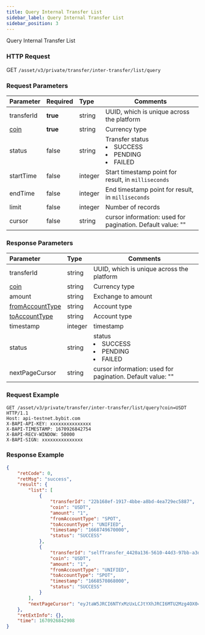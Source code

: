 ```yaml
---
title: Query Internal Transfer List
sidebar_label: Query Internal Transfer List
sidebar_position: 3
---
```


Query Internal Transfer List


### HTTP Request
GET `/asset/v3/private/transfer/inter-transfer/list/query`

### Request Parameters
| Parameter | Required | Type | Comments|
|:----- |:-------|:-----|------ |
|transferId |<b>true</b> |string |UUID, which is unique across the platform |
|[coin](../enum#coin)|<b>true</b>|string |Currency type |
|status |false |string |Transfer status<li>SUCCESS</li><li>PENDING</li><li>FAILED</li>|
|startTime |false |integer |Start timestamp point for result, in `milliseconds` |
|endTime |false |integer |End timestamp point for result, in `milliseconds` |
|limit |false |integer |Number of records|
|cursor |false |string |cursor information: used for pagination. Default value: ""|

### Response Parameters
| Parameter | Type | Comments|
|:----- |:-----|----- |
|transferId |string |UUID, which is unique across the platform |
|[coin](../enum#coin)|string |Currency type |
|amount |string |Exchange to amount |
|[fromAccountType](../enum#accounttype)|string |Account type |
|[toAccountType](../enum#accounttype) |string |Account type |
|timestamp |integer |timestamp|
|status|string |status<li>SUCCESS</li><li>PENDING</li><li>FAILED</li> |
|nextPageCursor |string |cursor information: used for pagination. Default value: ""|

### Request Example

<Tabs>
<TabItem value="console" label="Console">

```http
GET /asset/v3/private/transfer/inter-transfer/list/query?coin=USDT HTTP/1.1
Host: api-testnet.bybit.com
X-BAPI-API-KEY: xxxxxxxxxxxxxxx
X-BAPI-TIMESTAMP: 1670926842754
X-BAPI-RECV-WINDOW: 50000
X-BAPI-SIGN: xxxxxxxxxxxxxxx
```
</TabItem>
</Tabs>

### Response Example

<Tabs>
<TabItem value="js linear" label="assets">

```json
{
    "retCode": 0,
    "retMsg": "success",
    "result": {
        "list": [
            {
                "transferId": "22b168ef-1917-4bbe-a8bd-4ea729ec5887",
                "coin": "USDT",
                "amount": "1",
                "fromAccountType": "SPOT",
                "toAccountType": "UNIFIED",
                "timestamp": "1668749670000",
                "status": "SUCCESS"
            },
            {
                "transferId": "selfTransfer_4420a136-5610-44d3-97bb-a3d0551869a9",
                "coin": "USDT",
                "amount": "1",
                "fromAccountType": "UNIFIED",
                "toAccountType": "SPOT",
                "timestamp": "1668570868000",
                "status": "SUCCESS"
            }
        ],
        "nextPageCursor": "eyJtaW5JRCI6NTYxMzUxLCJtYXhJRCI6MTU2Mzg4OX0="
    },
    "retExtInfo": {},
    "time": 1670926842908
}
```
</TabItem>
</Tabs>